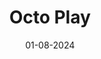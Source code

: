 ---
title: Octo Play
date: 01-08-2024
description: landing page inspired by netflix 
image: ../assets/spectre.png
link: https://moisessegura.github.io/octo-play/
info:
  - text: GitHub
    link: https://moisessegura.github.io/octo-play/
    icon:
      type: lucide
      name: github
---